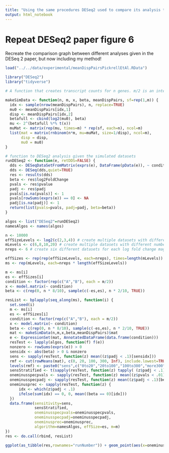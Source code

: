 ```yaml
---
title: "Using the same procedures DESeq2 used to compare its analysis to other models, my Bayesian method is compare to Deseq2."
output: html_notebook
---
```


# Repeat DESeq2 paper figure 6

Recreate the comparison graph between different analyses given in the DESeq 2 paper, but now including my method!

```r
load("../../data/experimental/meanDispPairsPickrellEtAl.RData")

library("DESeq2")
library("tidyverse")

# A function that creates transcript counts for n genes. m/2 is an integer representing the number of replicates per condition. x is a model matrix (with nCol == No of Conditions and nRow / nCol == No of reps per condition). beta is a vector of length n, each element represent the log2 fold change between the conditions (0 = no fold change). meanDispPairs is a list of the means and dispersions associated with transcripts of all genes in the human genome deduced from the Pickrell et al 2010 dataset.

makeSimData <- function(n, m, x, beta, meanDispPairs, sf=rep(1,m)) {
  idx <- sample(nrow(meanDispPairs), n, replace=TRUE)
  mu0 <- meanDispPairs[idx,1]
  disp <- meanDispPairs[idx,2]
  betafull <- cbind(log2(mu0), beta)
  mu <- 2^(betafull %*% t(x))
  muMat <- matrix(rep(mu, times=m) * rep(sf, each=n), ncol=m)
  list(mat = matrix(rnbinom(n*m, mu=muMat, size=1/disp), ncol=m),
       disp = disp,
       mu0 = mu0)
}

# function to DESeq2 analysis given the simulated datasets
runDESeq2 <- function(e, retDDS=FALSE) {
  dds <- DESeqDataSetFromMatrix(exprs(e), DataFrame(pData(e)), ~ condition)
  dds <- DESeq(dds,quiet=TRUE)
  res <- results(dds)
  beta <- res$log2FoldChange
  pvals <- res$pvalue
  padj <- res$padj
  pvals[is.na(pvals)] <- 1
  pvals[rowSums(exprs(e)) == 0] <- NA
  padj[is.na(padj)] <- 1
  return(list(pvals=pvals, padj=padj, beta=beta))
}

algos <- list("DESeq2"=runDESeq2)
namesAlgos <- names(algos)

n <- 10000
effSizeLevels <- log2(c(2,3,4)) # create multiple datasets with different magnitudes of log-fold changes between conditions
mLevels <- c(6,8,10,20) # create multiple datasets with different numbers of replicates within conditions
nreps <- 6 # create six different datasets for each log fold change magnitude and each replicate number (to compare consistancy)

effSizes <- rep(rep(effSizeLevels, each=nreps), times=length(mLevels))
ms <- rep(mLevels, each=nreps * length(effSizeLevels))

m <- ms[i]
es <- effSizes[i]
condition <- factor(rep(c("A","B"), each = m/2))
x <- model.matrix(~ condition)
beta <- c(rep(0, n * 8/10), sample(c(-es,es), n * 2/10, TRUE))

resList <- bplapply(seq_along(ms), function(i) {
  set.seed(i)
  m <- ms[i]
  es <- effSizes[i]
  condition <- factor(rep(c("A","B"), each = m/2))
  x <- model.matrix(~ condition)
  beta <- c(rep(0, n * 8/10), sample(c(-es,es), n * 2/10, TRUE))
  mat <- makeSimData(n,m,x,beta,meanDispPairs)$mat
  e <- ExpressionSet(mat, AnnotatedDataFrame(data.frame(condition)))
  resTest <- lapply(algos, function(f) f(e))
  nonzero <- rowSums(exprs(e)) > 0
  sensidx <- abs(beta) > 0 & nonzero
  sens <- sapply(resTest, function(z) mean((z$padj < .1)[sensidx]))
  rmf <- cut(rowMeans(mat), c(0, 20, 100, 300, Inf), include.lowest=TRUE)
  levels(rmf) <- paste0("sens",c("0to20","20to100","100to300","more300"))
  sensStratified <- t(sapply(resTest, function(z) tapply( (z$padj < .1)[sensidx], rmf[sensidx], mean)))
  oneminusspecpvals <- sapply(resTest, function(z) mean((z$pvals < .01)[beta == 0 & nonzero], na.rm=TRUE))
  oneminusspecpadj <- sapply(resTest, function(z) mean((z$padj < .1)[beta == 0 & nonzero], na.rm=TRUE))
  oneminusprec <- sapply(resTest, function(z) {
      idx <- which(z$padj < .1)
      ifelse(sum(idx) == 0, 0, mean((beta == 0)[idx]))
  })
  data.frame(sensitivity=sens,
             sensStratified,
             oneminusspecpvals=oneminusspecpvals,
             oneminusspecpadj=oneminusspecpadj,
             oneminusprec=oneminusprec,
             algorithm=namesAlgos, effSize=es, m=m)
})
res <- do.call(rbind, resList)

ggplot(as_tibble(res,rownames="runNumber")) + geom_point(aes(x=oneminusprec,y=sensitivity,colour=algorithm)) + facet_grid(effSize~m)


```


